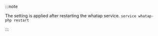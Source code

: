 :::note

The setting is applied after restarting the whatap service. `service whatap-php restart`

:::
